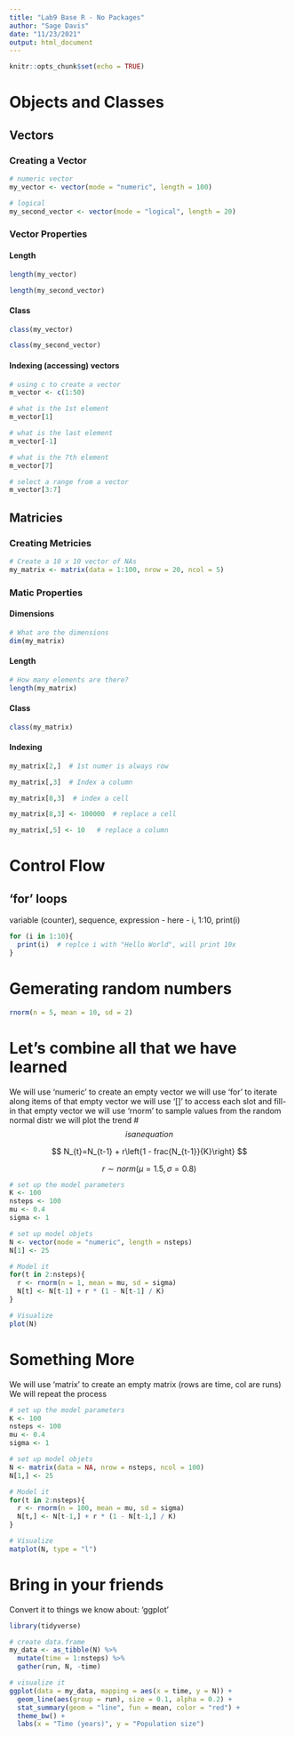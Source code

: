 ```yaml
---
title: "Lab9 Base R - No Packages"
author: "Sage Davis"
date: "11/23/2021"
output: html_document
---
```


```r
knitr::opts_chunk$set(echo = TRUE)
```

# Objects and Classes

## Vectors

### Creating a Vector

```r
# numeric vector
my_vector <- vector(mode = "numeric", length = 100)

# logical
my_second_vector <- vector(mode = "logical", length = 20)

```

### Vector Properties

#### Length

```r
length(my_vector)

length(my_second_vector)

```

#### Class

```r

class(my_vector)

class(my_second_vector)

```

#### Indexing (accessing) vectors

```r

# using c to create a vector
m_vector <- c(1:50)

# what is the 1st element
m_vector[1]

# what is the last element
m_vector[-1]

# what is the 7th element
m_vector[7]

# select a range from a vector
m_vector[3:7]
```

## Matricies

### Creating Metricies

```r
# Create a 10 x 10 vector of NAs
my_matrix <- matrix(data = 1:100, nrow = 20, ncol = 5)
```

### Matic Properties

#### Dimensions

```r
# What are the dimensions
dim(my_matrix)
```

#### Length

```r
# How many elements are there?
length(my_matrix)
```

#### Class

```r
class(my_matrix)
```


#### Indexing

```r
my_matrix[2,]  # 1st numer is always row

my_matrix[,3]  # Index a column

my_matrix[8,3]  # index a cell

my_matrix[8,3] <- 100000  # replace a cell

my_matrix[,5] <- 10   # replace a column
```


# Control Flow

## 'for' loops 

variable (counter), sequence, expression - here - i, 1:10, print(i)

```r
for (i in 1:10){
  print(i)  # replce i with "Hello World", will print 10x
}
```

# Gemerating random numbers

```r
rnorm(n = 5, mean = 10, sd = 2)
```

# Let's combine all that we have learned

We will use 'numeric' to create an empty vector
we will use 'for' to iterate along items of that empty vector
we will use '[]' to access each slot and fill-in that empty vector
we will use 'rnorm' to sample values from the random normal distr
we will plot the trend
# $$ is an equation $$

$$
N_{t}=N_{t-1} + r\left{1 - frac{N_{t-1}}{K}\right}
$$

$$
r \sim norm(\mu = 1.5, \sigma = 0.8)
$$
```r
# set up the model parameters
K <- 100
nsteps <- 100
mu <- 0.4
sigma <- 1

# set up model objets
N <- vector(mode = "numeric", length = nsteps)
N[1] <- 25

# Model it
for(t in 2:nsteps){
  r <- rnorm(n = 1, mean = mu, sd = sigma)
  N[t] <- N[t-1] + r * (1 - N[t-1] / K)
}

# Visualize
plot(N)
```
# Something More

We will use 'matrix' to create an empty matrix (rows are time, col are runs)
We will repeat the process


```r
# set up the model parameters
K <- 100
nsteps <- 100
mu <- 0.4
sigma <- 1

# set up model objets
N <- matrix(data = NA, nrow = nsteps, ncol = 100)
N[1,] <- 25

# Model it
for(t in 2:nsteps){
  r <- rnorm(n = 100, mean = mu, sd = sigma)
  N[t,] <- N[t-1,] + r * (1 - N[t-1,] / K)
}

# Visualize
matplot(N, type = "l")
```

# Bring in your friends

Convert it to things we know about: 'ggplot'

```r
library(tidyverse)

# create data.frame
my_data <- as_tibble(N) %>% 
  mutate(time = 1:nsteps) %>% 
  gather(run, N, -time)

# visualize it
ggplot(data = my_data, mapping = aes(x = time, y = N)) + 
  geom_line(aes(group = run), size = 0.1, alpha = 0.2) +
  stat_summary(geom = "line", fun = mean, color = "red") +
  theme_bw() +
  labs(x = "Time (years)", y = "Population size")

```


